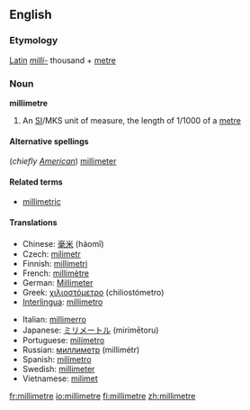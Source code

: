 ==English==
===Etymology===
[[Latin]] ''[[milli-]]'' thousand + [[metre]]

===Noun===
'''millimetre'''

#An [[SI#Abbreviation|SI]]/MKS unit of measure, the length of 1/1000 of a [[metre]]

====Alternative spellings====
(''chiefly [[w:American English|American]]'') [[millimeter]]

====Related terms====
*[[millimetric]]

====Translations====
{{top}}
*Chinese: [[毫米]] (háomǐ)
*Czech: [[milimetr]] {{m}}
*Finnish: [[millimetri]]
*French: [[millimètre]] {{m}}
*German: [[Millimeter]] {{m}}
*Greek: [[χιλιοστόμετρο]] (chiliostómetro)
*[[Interlingua]]: [[millimetro]]
{{mid}}
*Italian: [[millimerro]]
*Japanese: [[ミリメートル]] (mirimētoru)
*Portuguese: [[milímetro]] {{m}}
*Russian: [[миллиметр]] (millimétr) {{m}}
*Spanish: [[milímetro]] {{m}}
*Swedish: [[millimeter]] {{c}}
*Vietnamese: [[milimet]]
{{bottom}}

[[fr:millimetre]]
[[io:millimetre]]
[[fi:millimetre]]
[[zh:millimetre]]